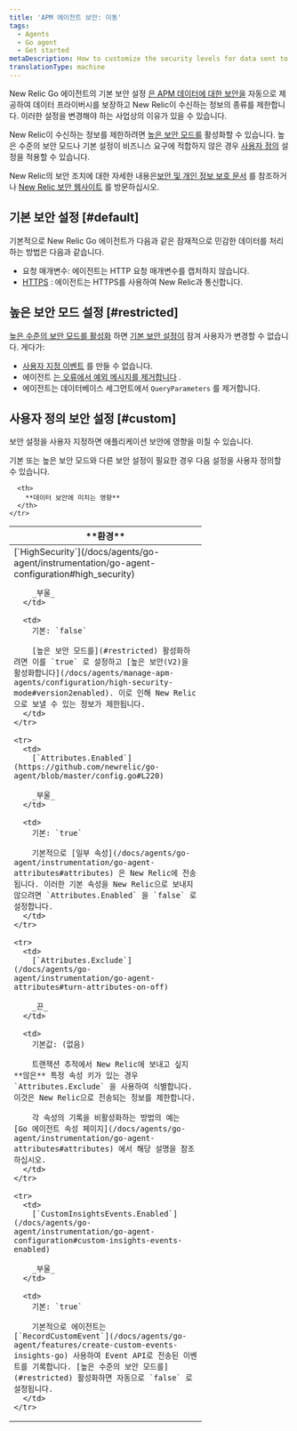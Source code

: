```yaml
---
title: 'APM 에이전트 보안: 이동'
tags:
  - Agents
  - Go agent
  - Get started
metaDescription: How to customize the security levels for data sent to New Relic from your Go app.
translationType: machine
---
```


New Relic Go 에이전트의 기본 보안 설정 [은 APM 데이터에 대한 보안을](/docs/using-new-relic/new-relic-security/security/apm-agent-data-security) 자동으로 제공하여 데이터 프라이버시를 보장하고 New Relic이 수신하는 정보의 종류를 제한합니다. 이러한 설정을 변경해야 하는 사업상의 이유가 있을 수 있습니다.

New Relic이 수신하는 정보를 제한하려면 [높은 보안 모드를](#restricted) 활성화할 수 있습니다. 높은 수준의 보안 모드나 기본 설정이 비즈니스 요구에 적합하지 않은 경우 [사용자 정의](#custom) 설정을 적용할 수 있습니다.

New Relic의 보안 조치에 대한 자세한 내용은[보안 및 개인 정보 보호 문서](/docs/using-new-relic/new-relic-security/security/security-matters-data-privacy-new-relic) 를 참조하거나 [New Relic 보안 웹사이트](https://newrelic.com/security) 를 방문하십시오.

## 기본 보안 설정 [#default]

기본적으로 New Relic Go 에이전트가 다음과 같은 잠재적으로 민감한 데이터를 처리하는 방법은 다음과 같습니다.

* 요청 매개변수: 에이전트는 HTTP 요청 매개변수를 캡처하지 않습니다.
* [HTTPS](/docs/agents/go-agent/instrumentation/go-agent-configuration#use-tls) : 에이전트는 HTTPS를 사용하여 New Relic과 통신합니다.

## 높은 보안 모드 설정 [#restricted]

[높은 수준의 보안 모드를 활성화](/docs/agents/go-agent/instrumentation/go-agent-configuration#high_security) 하면 [기본 보안 설정이](#default) 잠겨 사용자가 변경할 수 없습니다. 게다가:

* [사용자 지정 이벤트](/docs/agents/go-agent/features/create-custom-events-insights-go) 를 만들 수 없습니다.
* 에이전트 [는 오류에서 예외 메시지를 제거합니다](https://github.com/newrelic/go-agent/blob/master/GUIDE.md#error-reporting) .
* 에이전트는 데이터베이스 세그먼트에서 `QueryParameters` 를 제거합니다.

## 사용자 정의 보안 설정 [#custom]

<Callout variant="caution">
  보안 설정을 사용자 지정하면 애플리케이션 보안에 영향을 미칠 수 있습니다.
</Callout>

기본 또는 높은 보안 모드와 다른 보안 설정이 필요한 경우 다음 설정을 사용자 정의할 수 있습니다.

<table>
  <thead>
    <tr>
      <th width="330px">
        **환경**
      </th>

      <th>
        **데이터 보안에 미치는 영향**
      </th>
    </tr>
  </thead>

  <tbody>
    <tr>
      <td>
        [`HighSecurity`](/docs/agents/go-agent/instrumentation/go-agent-configuration#high_security)

        _부울_
      </td>

      <td>
        기본: `false`

        [높은 보안 모드를](#restricted) 활성화하려면 이를 `true` 로 설정하고 [높은 보안(V2)을 활성화합니다](/docs/agents/manage-apm-agents/configuration/high-security-mode#version2enabled). 이로 인해 New Relic으로 보낼 수 있는 정보가 제한됩니다.
      </td>
    </tr>

    <tr>
      <td>
        [`Attributes.Enabled`](https://github.com/newrelic/go-agent/blob/master/config.go#L220)

        _부울_
      </td>

      <td>
        기본: `true`

        기본적으로 [일부 속성](/docs/agents/go-agent/instrumentation/go-agent-attributes#attributes) 은 New Relic에 전송됩니다. 이러한 기본 속성을 New Relic으로 보내지 않으려면 `Attributes.Enabled` 을 `false` 로 설정합니다.
      </td>
    </tr>

    <tr>
      <td>
        [`Attributes.Exclude`](/docs/agents/go-agent/instrumentation/go-agent-attributes#turn-attributes-on-off)

        _끈_
      </td>

      <td>
        기본값: (없음)

        트랜잭션 추적에서 New Relic에 보내고 싶지 **않은** 특정 속성 키가 있는 경우 `Attributes.Exclude` 을 사용하여 식별합니다. 이것은 New Relic으로 전송되는 정보를 제한합니다.

        각 속성의 기록을 비활성화하는 방법의 예는 [Go 에이전트 속성 페이지](/docs/agents/go-agent/instrumentation/go-agent-attributes#attributes) 에서 해당 설명을 참조하십시오.
      </td>
    </tr>

    <tr>
      <td>
        [`CustomInsightsEvents.Enabled`](/docs/agents/go-agent/instrumentation/go-agent-configuration#custom-insights-events-enabled)

        _부울_
      </td>

      <td>
        기본: `true`

        기본적으로 에이전트는 [`RecordCustomEvent`](/docs/agents/go-agent/features/create-custom-events-insights-go) 사용하여 Event API로 전송된 이벤트를 기록합니다. [높은 수준의 보안 모드를](#restricted) 활성화하면 자동으로 `false` 로 설정됩니다.
      </td>
    </tr>
  </tbody>
</table>